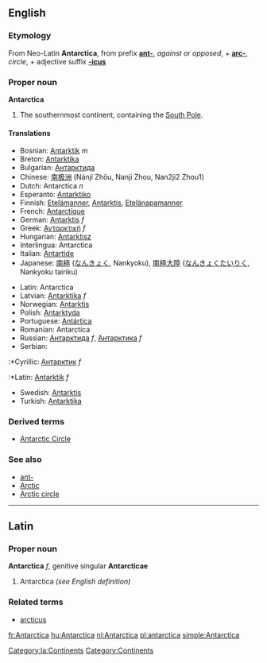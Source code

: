 ==English==
===Etymology===
From Neo-Latin '''Antarctica''', from prefix '''[[ant-]]''', ''against'' or ''opposed'', + '''[[arc-]]''', ''circle'', + adjective suffix '''[[-icus]]'''<!--Disputed: I thought it was from ant- + arctic, "arctic" coming from "arktos", meaning "bear" (as in "polar bear") Paul G, 2005-07-01 -->
===Proper noun===
'''Antarctica'''
#The southernmost continent, containing the [[South Pole]].<!--Encyclopedic: adds nothing to the definition  It is south of Africa and Oceania, and is the only [[continent]] with no countries in it. -->
====Translations====
{{top}}
*Bosnian: [[Antarktik]] ''m''
*Breton: [[Antarktika]]
*Bulgarian: [[Антарктида]]
*Chinese: [[南极洲]] (Nánjí Zhōu, Nanji Zhou, Nan2ji2 Zhou1)
*Dutch: Antarctica ''n''
*Esperanto: [[Antarktiko]]
*Finnish: [[Etelämanner]], [[Antarktis]], [[Etelänapamanner]]
*French: [[Antarctique]]
*German: [[Antarktis]] ''f''
*Greek: [[Ανταρκτική]] ''f''
*Hungarian: [[Antarktisz]]
*Interlingua: Antarctica
*Italian: [[Antartide]]
*Japanese: [[南極]] ([[なんきょく]], Nankyoku), [[南極大陸]] ([[なんきょくたいりく]], Nankyoku tairiku)
{{mid}}
*Latin: Antarctica
*Latvian: [[Antarktika]] ''f''
*Norwegian: [[Antarktis]]
*Polish: [[Antarktyda]]
*Portuguese: [[Antártica]]
*Romanian: Antarctica
*Russian: [[Антарктида]] ''f'', [[Антарктика]] ''f''
*Serbian:
:*Cyrillic: [[Антарктик]] ''f''
:*Latin: [[Antarktik]] ''f''
*Swedish: [[Antarktis]]
*Turkish: [[Antarktika]]
{{bottom}}

===Derived terms===
*[[Antarctic Circle]]
===See also===
*[[ant-]]
*[[Arctic]]
*[[Arctic circle]]
----
==Latin==
===Proper noun===
[[Category:la:Continents]] 
'''Antarctica''' ''f'', genitive singular '''Antarcticae'''
#Antarctica ''(see English definition)''
===Related terms===
*[[arcticus]]
[[Category:Continents]]

[[fr:Antarctica]]
[[hu:Antarctica]]
[[nl:Antarctica]]
[[pl:antarctica]]
[[simple:Antarctica]]